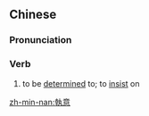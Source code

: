 {{also|执意}}
==Chinese==
{{zh-forms|s=执意}}

===Pronunciation===
{{zh-pron
|m=zhíyì
|c=zap1 ji3
|h=pfs=chṳp-yi
|mn=chip-ì
|cat=v
}}

===Verb===
{{zh-verb}}

# to be [[determined]] to; to [[insist]] on

[[zh-min-nan:執意]]
